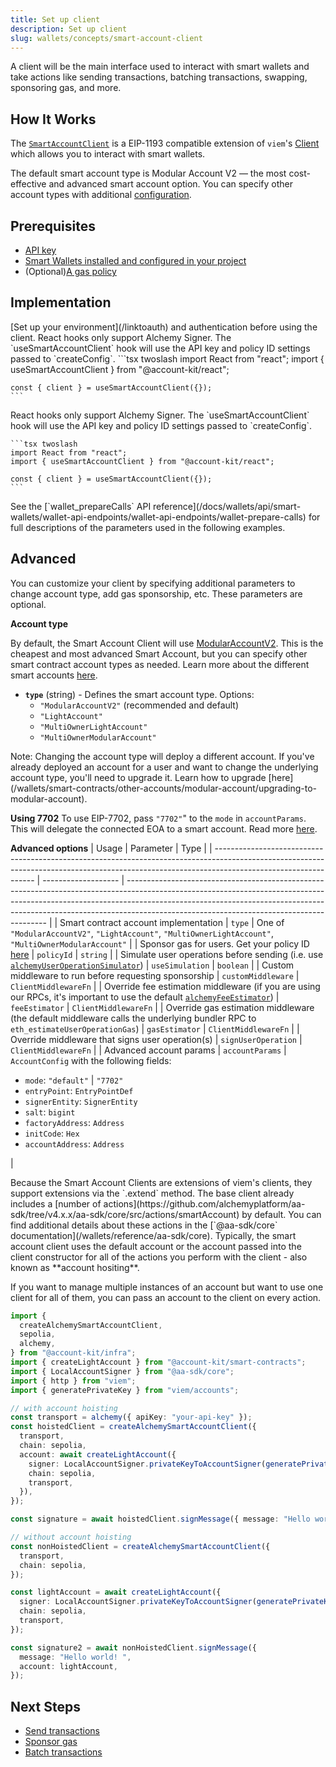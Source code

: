 ```yaml
---
title: Set up client
description: Set up client
slug: wallets/concepts/smart-account-client
---
```


A client will be the main interface used to interact with smart wallets and take actions like sending transactions, batching transactions, swapping, sponsoring gas, and more.

## How It Works

The [`SmartAccountClient`](https://github.com/alchemyplatform/aa-sdk/blob/main/aa-sdk/core/src/account/smartContractAccount.ts#L102-L128) is a EIP-1193 compatible extension of `viem`'s [Client](https://viem.sh/docs/clients/custom#build-your-own-client) which allows you to interact with smart wallets.

The default smart account type is Modular Account V2 — the most cost-effective and advanced smart account option. You can specify other account types with additional [configuration](#TODO/advanced).

## Prerequisites

- [API key](https://dashboard.alchemy.com/apps)
- [Smart Wallets installed and configured in your project](/docs/wallets/pages/react/setup.mdx)
- (Optional)[A gas policy](https://dashboard.alchemy.com/gas-manager/policy/create)

## Implementation

<Tabs>
  <Tab title="React">
    <Info>
      [Set up your environment](/linktoauth) and authentication before using the client. React hooks only support Alchemy Signer. 
    </Info>
    The `useSmartAccountClient` hook will use the API key and policy ID settings passed to `createConfig`.
    ```tsx twoslash
    import React from "react";
    import { useSmartAccountClient } from "@account-kit/react";

    const { client } = useSmartAccountClient({});
    ```

  </Tab>
  <Tab title="React Native">
    <Info>
      React hooks only support Alchemy Signer. 
    </Info>
    The `useSmartAccountClient` hook will use the API key and policy ID settings passed to `createConfig`.

    ```tsx twoslash
    import React from "react";
    import { useSmartAccountClient } from "@account-kit/react";

    const { client } = useSmartAccountClient({});
    ```

  </Tab>
  <Tab title="Javascript">
  </Tab>
  <Tab title="API">
    See the [`wallet_prepareCalls` API
    reference](/docs/wallets/api/smart-wallets/wallet-api-endpoints/wallet-api-endpoints/wallet-prepare-calls)
    for full descriptions of the parameters used in the following examples.
    <Markdown src="api-postop.mdx" />
  </Tab>
</Tabs>

## Advanced

<Accordion title="More configuration options">
You can customize your client by specifying additional parameters to change account type, add gas sponsorship, etc. These parameters are optional.

**Account type**

By default, the Smart Account Client will use [ModularAccountV2](/wallets/smart-contracts/modular-account-v2/overview). This is the cheapest and most advanced Smart Account, but you can specify other smart contract account types as needed. Learn more about the different smart accounts [here](/wallets/smart-contracts/choosing-a-smart-account).

- **`type`** (string) - Defines the smart account type. Options:
  - `"ModularAccountV2"` (recommended and default)
  - `"LightAccount"`
  - `"MultiOwnerLightAccount"`
  - `"MultiOwnerModularAccount"`

<Tip>
  Note: Changing the account type will deploy a different account. If you've
  already deployed an account for a user and want to change the underlying
  account type, you'll need to upgrade it. Learn how to upgrade
  [here](/wallets/smart-contracts/other-accounts/modular-account/upgrading-to-modular-account).
</Tip>

**Using 7702**
To use EIP-7702, pass `"7702"`" to the `mode` in `accountParams`. This will delegate the connected EOA to a smart account. Read more [here](#TODO/link-to-7702).

**Advanced options**
| Usage | Parameter | Type |
| --------------------------------------------------------------------------------------------------------------------------------------------------------------------------------------------- | ------------------- | ---------------------------------------------------------------------------------------------------------------------------------------------------------------------------------------------------------------------------------------------------------------------------------------------------- |
| Smart contract account implementation | `type` | One of `"ModularAccountV2"`, `"LightAccount"`, `"MultiOwnerLightAccount"`, `"MultiOwnerModularAccount"` |
| Sponsor gas for users. Get your policy ID [here](https://dashboard.alchemy.com/gas-manager) | `policyId` | `string` |
| Simulate user operations before sending (i.e. use [`alchemyUserOperationSimulator`](/wallets/reference/account-kit/infra/functions/alchemyUserOperationSimulator)) | `useSimulation` | `boolean` |
| Custom middleware to run before requesting sponsorship | `customMiddleware` | `ClientMiddlewareFn` |
| Override fee estimation middleware (if you are using our RPCs, it's important to use the default [`alchemyFeeEstimator`](/wallets/reference/account-kit/infra/functions/alchemyFeeEstimator)) | `feeEstimator` | `ClientMiddlewareFn` |
| Override gas estimation middleware (the default middleware calls the underlying bundler RPC to `eth_estimateUserOperationGas`) | `gasEstimator` | `ClientMiddlewareFn` |
| Override middleware that signs user operation(s) | `signUserOperation` | `ClientMiddlewareFn` |
| Advanced account params | `accountParams` | `AccountConfig` with the following fields: <ul><li>`mode`: `"default"` \| `"7702"`</li><li>`entryPoint`: `EntryPointDef`</li><li>`signerEntity`: `SignerEntity`</li><li>`salt`: `bigint`</li><li>`factoryAddress`: `Address`</li><li>`initCode`: `Hex`</li><li>`accountAddress`: `Address`</li></ul> |

</Accordion>
<Accordion title="Smart account client actions">
Because the Smart Account Clients are extensions of viem's clients, they support extensions via the `.extend` method. The base client already includes a [number of actions](https://github.com/alchemyplatform/aa-sdk/tree/v4.x.x/aa-sdk/core/src/actions/smartAccount) by default. You can find additional details about these actions in the [`@aa-sdk/core` documentation](/wallets/reference/aa-sdk/core).
</Accordion>
<Accordion title="Account agnostic client">
  Typically, the smart account client uses the default account or the account passed into the client constructor for all of the actions you perform with the client - also known as **account hositing**.
    
  If you want to manage multiple instances of an account but want to use one client for all of them, you can pass an account to the client on every action.

```ts
import {
  createAlchemySmartAccountClient,
  sepolia,
  alchemy,
} from "@account-kit/infra";
import { createLightAccount } from "@account-kit/smart-contracts";
import { LocalAccountSigner } from "@aa-sdk/core";
import { http } from "viem";
import { generatePrivateKey } from "viem/accounts";

// with account hoisting
const transport = alchemy({ apiKey: "your-api-key" });
const hoistedClient = createAlchemySmartAccountClient({
  transport,
  chain: sepolia,
  account: await createLightAccount({
    signer: LocalAccountSigner.privateKeyToAccountSigner(generatePrivateKey()),
    chain: sepolia,
    transport,
  }),
});

const signature = await hoistedClient.signMessage({ message: "Hello world! " });

// without account hoisting
const nonHoistedClient = createAlchemySmartAccountClient({
  transport,
  chain: sepolia,
});

const lightAccount = await createLightAccount({
  signer: LocalAccountSigner.privateKeyToAccountSigner(generatePrivateKey()),
  chain: sepolia,
  transport,
});

const signature2 = await nonHoistedClient.signMessage({
  message: "Hello world! ",
  account: lightAccount,
});
```

</Accordion>

## Next Steps

- [Send transactions](/wallets/transactions/send/evm-user-ops)
- [Sponsor gas](/wallets/transactions/sponsor-gas/sponsor-gas-evm)
- [Batch transactions](wallets/transactions/send/batch-user-ops)
